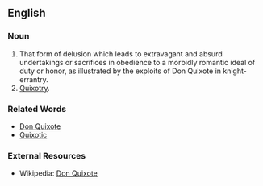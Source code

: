 ==English==
===Noun===
#That form of delusion which leads to extravagant and absurd undertakings or sacrifices in obedience to a morbidly romantic ideal of duty or honor, as illustrated by the exploits of Don Quixote in knight-errantry.
#[[Quixotry]].

===Related Words===
*[[Don Quixote]]
*[[Quixotic]]

===External Resources===
* Wikipedia: [[w:Don Quixote|Don Quixote]]